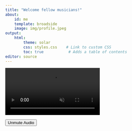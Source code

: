 ```yaml
---
title: "Welcome fellow musicians!"
about:
    id: me
    template: broadside
    image: img/profile.jpeg
output:
    html:
        theme: solar       
        css: styles.css    # Link to custom CSS
        toc: true           # Adds a table of contents
editor: source
---
```


<div class="video-banner">
  <!-- Video background with autoplay, loop, and initial muted state -->
  <video id="banner-video" autoplay loop muted class="video-banner-bg">
    <source src="videos/your-video.mp4" type="video/mp4">
    Your browser does not support the video tag.
  </video>
    
  <!-- Audio Toggle Button -->
  <button id="audio-toggle-btn" class="audio-toggle-btn">Unmute Audio</button>
</div>

<!-- Link to external CSS file -->
<link rel="stylesheet" href="styles.css">

<!-- JavaScript to handle audio toggle -->
<script>
  // Get the video element and the toggle button
  const video = document.getElementById('banner-video');
  const toggleButton = document.getElementById('audio-toggle-btn');
    
  // Toggle the video mute state when the button is clicked
  toggleButton.addEventListener('click', function() {
    if (video.muted) {
      video.muted = false;
      toggleButton.innerText = 'Mute Audio';
    } else {
      video.muted = true;
      toggleButton.innerText = 'Unmute Audio';
    }
  });
</script>

<!-- Store original text content in hidden elements -->
<div style="display:none" id="original-content">
  <div id="original-goals-heading">Goals</div>
  <div id="original-goals-text">As an aspiring consultant and researcher, I am passionate about using my expertise to support the well-being of performing artists. My focus is on helping professional musicians manage both mental and physical health challenges, especially the unique pressures that come with touring, through evidence-based strategies and interventions.</div>
  <div id="original-education-heading">Education & Experience</div>
  <div id="original-education-text">With my unique experience in the music industry, international background in Psychological Science and my own activity as a drummer and vocalist, I focus on enhancing your performance while prioritising your health - for a sustainable and fulfilling music career.</div>
  <div id="original-final-text">Tune in for my weekly Twitch streams to gain valuable insights into Musicians' Health!</div>
</div>

<!-- Add IDs to text elements for typewriter effect -->
:::{#me}
<h2 id="goals-heading"></h2>
<div id="goals-text-container" class="text-container">
  <p id="goals-text"></p>
</div>

<h2 id="education-heading"></h2>
<div id="education-text-container" class="text-container">
  <p id="education-text"></p>
</div>
:::

<span id="final-text"></span>

<style>
  /* Base styles */
  body {
    color: white;
    overflow-x: hidden;
  }
  
  /* 
   * absolute positioned overlay image that will never be affected by layout changes 
   */
  #absolute-image-overlay {
    position: fixed;
    display: none;
    z-index: 1000;
    pointer-events: none;
  }
  
  /* 
   * Create an invisible placeholder where the original image would be
   * to maintain layout structure but allow fixed overlay image to show
   */
  body.overlay-active .about-image img,
  body.overlay-active .quarto-about-image img {
    visibility: hidden;
    opacity: 0;
  }
  
  /* Ensure text containers have minimum heights to prevent sudden layout shifts */
  .text-container {
    position: relative;
    overflow: visible;
    min-height: 150px; /* Adjust based on content */
  }
  
  /* Text element base state */
  #me h2, #me p, #final-text {
    opacity: 0;
    visibility: hidden;
  }
  
  /* When text elements become visible */
  #me h2.visible, #me p.visible, #final-text.visible {
    opacity: 1;
    visibility: visible;
  }
  
  /* Fixed heights for text elements */
  #goals-heading, #education-heading {
    min-height: 30px;
    margin-top: 1rem;
  }
  
  #goals-text, #education-text {
    min-height: 120px;
  }
  
  /* Final text positioning */
  #final-text {
    display: block;
    min-height: 24px;
    margin-top: -1rem; /* Negative margin to move it up closer to image */
    position: relative; /* Enable positioning context */
    z-index: 10;
  }
  
  /* Page title styles */
  h1.title {
    opacity: 0; /* Start invisible for typewriter effect */
  }
  
  /* Cursor effect for elements being typed */
  .typing {
    border-right: 0.15em solid white;
    animation: blink-caret 0.75s step-end infinite;
  }
  
  @keyframes blink-caret {
    from, to { border-color: transparent }
    50% { border-color: white; }
  }
  
  /* Ensure broadside template doesn't collapse */
  .broadside {
    min-height: 600px;
  }
  
  /* Keep minimum height for the image column */
  .about-entity, .quarto-about {
    min-height: 500px;
  }
</style>

<script>
  document.addEventListener('DOMContentLoaded', function() {
    // Create an absolute positioned image overlay 
    function createImageOverlay() {
      // First find the original template image
      const originalImage = document.querySelector('.about-image img, .quarto-about-image img');
      if (!originalImage) {
        console.error("Could not find template image");
        return false;
      }

      // Create overlay image element
      const overlay = document.createElement('img');
      overlay.id = 'absolute-image-overlay';
      overlay.src = originalImage.src;
      overlay.alt = originalImage.alt || "Profile Image";
      document.body.appendChild(overlay);
      
      // Position overlay exactly where original image is
      const rect = originalImage.getBoundingClientRect();
      overlay.style.top = (window.scrollY + rect.top) + 'px';
      overlay.style.left = (window.scrollX + rect.left) + 'px';
      overlay.style.width = rect.width + 'px';
      overlay.style.height = rect.height + 'px';
      overlay.style.display = 'block';
      
      // Hide original image
      document.body.classList.add('overlay-active');
      
      return true;
    }
    
    // Function to handle typewriter effect
    function typewriter(targetId, content, speed, callback) {
      const targetElement = document.getElementById(targetId);
      if (!targetElement) {
        if (callback) callback();
        return;
      }
      
      // Make element visible but initially empty
      targetElement.textContent = '';
      targetElement.classList.add('typing');
      targetElement.classList.add('visible');
      
      let index = 0;
      
      function type() {
        if (index < content.length) {
          // Update content
          targetElement.textContent = content.substring(0, index + 1);
          index++;
          
          // Schedule next character
          setTimeout(type, speed);
        } else {
          // Finished typing
          targetElement.classList.remove('typing');
          
          if (callback) {
            setTimeout(callback, 100);
          }
        }
      }
      
      // Start the typing process
      type();
    }
    
    // Main function to start typewriter sequence
    function startTypewriterSequence() {
      // Type the main title first
      const mainTitle = document.querySelector('h1.title');
      if (mainTitle) {
        const titleContent = mainTitle.textContent || 'Welcome fellow musicians!';
        mainTitle.textContent = '';
        mainTitle.style.opacity = '1';
        
        // Apply typewriter to title
        typewriter('title', titleContent, 80, function() {
          startContentTypewriter();
        });
      } else {
        startContentTypewriter();
      }
    }
    
    // Function to type the main content in sequence
    function startContentTypewriter() {
      // Get content from hidden elements
      const typingSequence = [
        {
          targetId: 'goals-heading',
          speed: 80,
          content: document.getElementById('original-goals-heading').textContent
        },
        {
          targetId: 'goals-text',
          speed: 10,
          content: document.getElementById('original-goals-text').textContent
        },
        {
          targetId: 'education-heading',
          speed: 80,
          content: document.getElementById('original-education-heading').textContent
        },
        {
          targetId: 'education-text',
          speed: 10,
          content: document.getElementById('original-education-text').textContent
        },
        {
          targetId: 'final-text',
          speed: 15,
          content: document.getElementById('original-final-text').textContent
        }
      ];
      
      // Type each element in sequence
      let currentIndex = 0;
      function typeNextElement() {
        if (currentIndex < typingSequence.length) {
          const item = typingSequence[currentIndex];
          
          typewriter(item.targetId, item.content, item.speed, function() {
            currentIndex++;
            
            // Small delay between elements
            setTimeout(typeNextElement, 200);
          });
        }
      }
      
      // Start the typing sequence
      typeNextElement();
    }
    
    // Initialization function
    function initialize() {
      // First create our image overlay
      if (createImageOverlay()) {
        // Give a moment for layout to stabilize
        setTimeout(function() {
          // Then start the typewriter sequence
          startTypewriterSequence();
        }, 500);
      } else {
        // If overlay creation failed, just start typewriter
        startTypewriterSequence();
      }
    }
    
    // Add window load event to ensure all images are loaded first
    window.addEventListener('load', initialize);
  });
</script>
